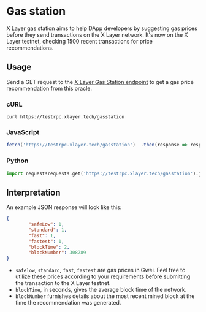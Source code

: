 # Gas station
X Layer gas station aims to help DApp developers by suggesting gas prices before they send transactions on the X Layer network. 
It's now on the X Layer testnet, checking 1500 recent transactions for price recommendations.

## Usage
Send a GET request to the [X Layer Gas Station endpoint](https://testrpc.xlayer.tech/gasstation "X Layer Gas Station endpoint") to get a gas price recommendation from this oracle.

### cURL
```shell
curl https://testrpc.xlayer.tech/gasstation
```

### JavaScript
```javascript
fetch('https://testrpc.xlayer.tech/gasstation')  .then(response => response.json())  .then(json => console.log(json))
```

### Python
```python
import requestsrequests.get('https://testrpc.xlayer.tech/gasstation').json()
```

## Interpretation
An example JSON response will look like this:
```json
{
        "safeLow": 1,
        "standard": 1,
        "fast": 1,
        "fastest": 1,
        "blockTime": 2,
        "blockNumber": 308789
}
```

- `safelow`, `standard`, `fast`, `fastest` are gas prices in Gwei. Feel free to utilize these prices according to your requirements before submitting the transaction to the X Layer testnet.
- `blockTime`, in seconds, gives the average block time of the network.
- `blockNumber` furnishes details about the most recent mined block at the time the recommendation was generated.